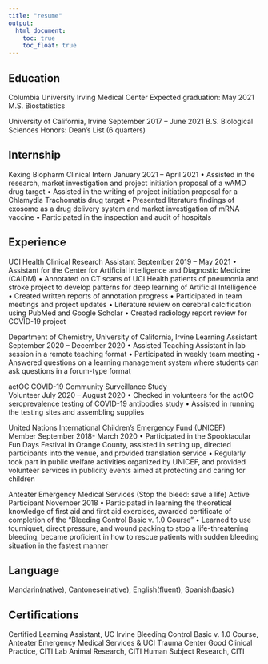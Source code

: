 ```yaml
---
title: "resume"
output: 
  html_document:
    toc: true
    toc_float: true
---
```


## Education
Columbia University Irving Medical Center			        Expected graduation: May 2021
M.S. Biostatistics

University of California, Irvine					 September 2017 – June 2021
B.S. Biological Sciences
Honors: Dean’s List (6 quarters)

## Internship 
Kexing Biopharm
Clinical Intern								    January 2021 – April 2021
•	Assisted in the research, market investigation and project initiation proposal of a wAMD drug target
•	Assisted in the writing of project initiation proposal for a Chlamydia Trachomatis drug target
•	Presented literature findings of exosome as a drug delivery system and market investigation of mRNA vaccine
•	Participated in the inspection and audit of hospitals		

## Experience
UCI Health
Clinical Research Assistant   						  September 2019 – May 2021
•	Assistant for the Center for Artificial Intelligence and Diagnostic Medicine (CAIDM)
•	Annotated on CT scans of UCI Health patients of pneumonia and stroke project to develop patterns for deep learning of Artificial Intelligence
•	Created written reports of annotation progress 
•	Participated in team meetings and project updates
•	Literature review on cerebral calcification using PubMed and Google Scholar
•	Created radiology report review for COVID-19 project

Department of Chemistry, University of California, Irvine 
Learning Assistant 						    September 2020 – December 2020
•	Assisted Teaching Assistant in lab session in a remote teaching format
•	Participated in weekly team meeting 
•	Answered questions on a learning management system where students can ask questions in a forum-type format

actOC COVID-19 Community Surveillance Study		
Volunteer 								        July 2020 – August 2020
•	Checked in volunteers for the actOC seroprevalence testing of COVID-19 antibodies study
•	Assisted in running the testing sites and assembling supplies

United Nations International Children’s Emergency Fund (UNICEF) 	
Member  								September 2018- March 2020
•	Participated in the Spooktacular Fun Days Festival in Orange County, assisted in setting up, directed participants into the venue, and provided translation service
•	Regularly took part in public welfare activities organized by UNICEF, and provided volunteer services in publicity events aimed at protecting and caring for children

Anteater Emergency Medical Services (Stop the bleed: save a life)
Active Participant								          November 2018
•	Participated in learning the theoretical knowledge of first aid and first aid exercises, awarded certificate of completion of the “Bleeding Control Basic v. 1.0 Course”
•	Learned to use tourniquet, direct pressure, and wound packing to stop a life-threatening bleeding, became proficient in how to rescue patients with sudden bleeding situation in the fastest manner

## Language
Mandarin(native), Cantonese(native), English(fluent), Spanish(basic)

## Certifications
Certified Learning Assistant, UC Irvine
Bleeding Control Basic v. 1.0 Course, Anteater Emergency Medical Services & UCI Trauma Center
Good Clinical Practice, CITI
Lab Animal Research, CITI 
Human Subject Research, CITI


